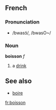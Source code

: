 ==French==
===Pronunciation===
*/bwasɔ̃/, /bwasO~/

===Noun===
'''boisson''' ''f''

# a [[drink]]

==See also==
*[[boire]]

[[fr:boisson]]